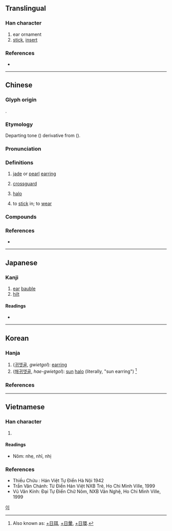 {{character info}}
==Translingual==

===Han character===
{{Han char|rn=96|rad=玉|as=06|sn=10|four=11140|canj=MGSJ|ids=⿰𤣩耳}}

# ear ornament
# [[stick]], [[insert]]

===References===
* {{Han ref|kx=0731.080|dkj=20964|dj=1142.210|hdz=21109.130|uh=73E5|ud=29669|bh=D2AD|bd=53933}}

----

==Chinese==
{{zh-forms}}

===Glyph origin===
{{Han etym}}
{{Han compound|玉|耳|ls=psc|c1=s|c2=p|t1=jade}}.

===Etymology===
Departing tone ({{zh-l|*去聲}}) derivative from {{och-l|耳|ear}} ({{zh-ref|Schuessler, 2007}}).

===Pronunciation===
{{zh-pron
|m=ěr
|c=nei6,ji6,ji5
|h=pfs=ngí
|mc=y
|oc=y
|cat=n,v
}}

===Definitions===
{{zh-hanzi}}

# {{lb|zh|literary}} [[jade]] or [[pearl]] [[earring]]
# {{lb|zh|literary}} [[crossguard]]
# {{lb|zh|literary|astronomy}} [[halo]] {{gl|of the sun or the moon}}
# {{lb|zh|literary}} to [[stick]] in; to [[wear]]

===Compounds===
{{zh-der|墮珥遺簪|普珥日|暈珥|月珥|珥璫|珥貂|日珥|珥筆|珥金拖紫|瑤環瑜珥|簪珥|蟬珥|貂珥|約珥|兩珥|冠珥|刉珥|寶珥|抱珥|暉珥|服珥|櫛珥|漢珥貂|玉珥|珠珥|珥彤|珥環|珥絲|珥鶡|瑜珥|璫珥|祈珥|笄珥|耳珥|背珥|脫珥|脫簪珥|解珥|象珥|遺珥|遺珥墜簪|遺珥墮簪|遺簪墜珥|遺簪墮珥|金珥|釵珥|青珥}}

===References===
* {{R:yue:mfccd}}

----

==Japanese==

===Kanji===
{{ja-kanji|grade=|rs=玉06}}

# [[ear]] [[bauble]]
# [[hilt]]

====Readings====
* {{ja-readings
|goon=に
|kanon=じ
|kun=[[みみだま]] (mimidama), [[みみかざり]] (mimikazari), [[ひがさ]] (higasa)}}

----

==Korean==

===Hanja===
{{ko-hanja|hangeul=이|eumhun=|rv=i|mr=i|y=i}}

# ([[귀고리|귀엣골]], ''gwietgol''): [[earring]]
# ([[해귀엣골]], ''hae-gwietgol''): [[sun]] [[halo]] (literally, "sun earring") <ref>Also known as: [[日珥|+]][[日]][[珥]], [[日暈|+]][[日]][[暈]], [[日環|+]][[日]][[環]].</ref>

===References===
<references />

[[Category:Hanja readings|이]]

----

==Vietnamese==

===Han character===
{{vi-readings|reading=nhị|rs=玉06}}

# {{rfdef|vi|sort=玉06}}

====Readings====
* Nôm: nhẹ, nhĩ, nhị

===References===
* Thiều Chửu : Hán Việt Tự Điển Hà Nội 1942
* Trần Văn Chánh: Từ Điển Hán Việt NXB Trẻ, Ho Chi Minh Ville, 1999
* Vũ Văn Kính: Đại Tự Điển Chữ Nôm, NXB Văn Nghệ, Ho Chi Minh Ville, 1999